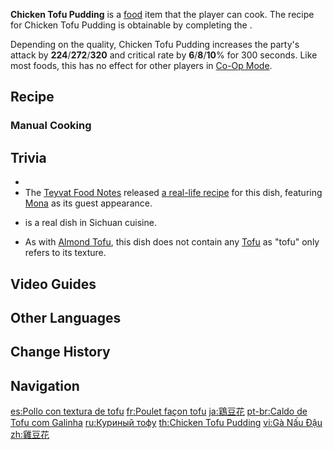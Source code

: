 {{Food Infobox
|id              = 108247
|name            = Chicken Tofu Pudding
|description     = A dish that requires great precision to make.
|desc_suspicious = The base soup is far too salty and the mouthfeel of the chicken tofu pudding is insufficiently fine. This technical lack has caused this dish to merely have the form and not the power.
|desc_basic      = The finely diced chicken breast is stirred vigorously and added into a soup with various other minced meats, before being cooked over a small flame. The result is light and elegant, and it tastes like tofu pudding. The meat is presented in such a form that the experience of consuming it is like tasting the finest chicken one has ever eaten, yet without appearing to have eaten chicken at all. This is part of Liyue's culinary fine arts.
|desc_delicious  = Successfully formed into a single block with no debris, it truly looks like tofu pudding. Its exquisite tenderness unravels on the tongue the moment it is scooped up with a porcelain spoon and fed into the mouth, and the taste is so sublime that it almost feels like having an out-of-body experience. What lies before you is no mere dish, but a gentle breeze, a pure spring, a stroke of the divine.
|type            = ATK-Boosting Dishes
|effectType      = ATK Up
|effect          = Increases all party members' ATK by (var1) and CRIT Rate by (var2)% for 300s.
|eff_att1        = ATK
|eff_att2        = CRIT Rate
|eff_suspicious1 = 224
|eff_suspicious2 = 6
|eff_basic1      = 272
|eff_basic2      = 8
|eff_delicious1  = 320
|eff_delicious2  = 10
|quality         = 4
|recipe          = Complete ''[[A Dish Beyond Mortal Ken]]''
|region          = Liyue
}}
'''Chicken Tofu Pudding''' is a [[food]] item that the player can cook. The recipe for Chicken Tofu Pudding is obtainable by completing the {{Quest|A Dish Beyond Mortal Ken}}.

Depending on the quality, Chicken Tofu Pudding increases the party's attack by '''224'''/'''272'''/'''320''' and critical rate by '''6'''/'''8'''/'''10'''% for 300 seconds. Like most foods, this has no effect for other players in [[Co-Op Mode]].

==Recipe==
{{Recipe
|type = Cooking
|Fowl = 4
|Ham = 2
|Bird Egg = 2
|Snapdragon = 1
|sort = Fowl;Ham;Bird Egg;Snapdragon
}}

===Manual Cooking===
{{Manual Cooking}}

==Trivia==
* {{Mail Attachments by Category List|Delicious Chicken Tofu Pudding;Chicken Tofu Pudding;Suspicious Chicken Tofu Pudding}}
* The [[Teyvat Food Notes]] released [https://ys.mihoyo.com/main/news/detail/16133 a real-life recipe] for this dish, featuring [[Mona]] as its guest appearance.
* {{Lang|{{w|zh:鸡豆花|Chicken tofu pudding}}|zh=鸡豆花|zh_rm=jī dòuhuā}} is a real dish in Sichuan cuisine.
* As with [[Almond Tofu]], this dish does not contain any [[Tofu]] as "tofu" only refers to its texture.


==Video Guides==
{{EVT
|video1   = https://youtu.be/F0wmyp0wrgo
|caption1 = How to Obtain the Recipe
}}

==Other Languages==
{{Other Languages
|en      = Chicken Tofu Pudding
|zhs     = 鸡豆花
|zhs_rm  = Jī Dòuhuā
|zht     = 雞豆花
|zht_rm  = Jī Dòuhuā
|zh_tl   = Chicken {{w|Douhua}}
|ja      = 鶏豆花
|ja_rm   = Jii Douhowa{{Assumed}}
|ja_tl   = Chicken Douhua{{Sino|ja|zh}}
|ko      = 꼬꼬 연두부
|ko_tl   = Chicken Soft Tofu
|ko_note = {{ko|꼬꼬|Kkokko}} is a childish word for a chicken, based on the onomatopoeia for its clucking.
|es      = Pollo con textura de tofu
|es_tl   = Chicken With the Texture of Tofu
|fr      = Poulet façon tofu
|fr_tl   = Tofu-Style Chicken
|ru      = Куриный тофу
|ru_tl   = Chicken Tofu
|th      = Chicken Tofu Pudding
|vi      = Gà Nấu Đậu
|vi_tl   = Tofu-Style Chicken
|de      = Hühnerpudding
|de_tl   = Chicken Pudding
|id      = Chicken Tofu Pudding
|pt      = Caldo de Tofu com Galinha
|pt_tl   = 
|tr      = Tavuklu Yumuşak Tofu
|tr_tl   = Soft Chicken Tofu
|it      = Pollo al tofu
|it_tl   = Chicken Tofu
}}

==Change History==
{{Change History|1.6}}

==Navigation==
{{Food Navbox}}

[[es:Pollo con textura de tofu]]
[[fr:Poulet façon tofu]]
[[ja:鶏豆花]]
[[pt-br:Caldo de Tofu com Galinha]]
[[ru:Куриный тофу]]
[[th:Chicken Tofu Pudding]]
[[vi:Gà Nấu Đậu]]
[[zh:雞豆花]]